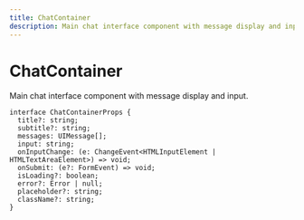 ```yaml
---
title: ChatContainer
description: Main chat interface component with message display and input.
---
```


# ChatContainer

Main chat interface component with message display and input.

```tsx
interface ChatContainerProps {
  title?: string;
  subtitle?: string;
  messages: UIMessage[];
  input: string;
  onInputChange: (e: ChangeEvent<HTMLInputElement | HTMLTextAreaElement>) => void;
  onSubmit: (e?: FormEvent) => void;
  isLoading?: boolean;
  error?: Error | null;
  placeholder?: string;
  className?: string;
}
```
